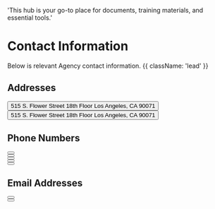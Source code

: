   'This hub is your go-to place for documents, training materials, and essential tools.'

# Contact Information

Below is relevant Agency contact information. {{ className: 'lead' }}

## Addresses

<div className="not-prose">  
<Button
    variant="text"
    children="Los Angeles"
  />
515 S. Flower Street 18th Floor
Los Angeles, CA 90071
</div>

<div className="not-prose">  
<Button
    variant="text"
    children="Los Angeles"
  />
515 S. Flower Street 18th Floor
Los Angeles, CA 90071
</div>

## Phone Numbers

<div className="not-prose">
  <Button
    variant="text"
    children="Main Number (Los Angeles): (213) 314-5229"
  />
</div>
<div className="not-prose">
  <Button
    variant="text"
    children="Main Number (New York): (212) 860-0098"
  />
</div>
<div className="not-prose">
  <Button
    variant="text"
    children="Main Number (Washington DC): (202) 558-4090"
  />
</div>
<div className="not-prose">
  <Button
    variant="text"
    children="Main Number (Toll-Free): (213) 800-551-3080"
  />
</div>
<div className="not-prose">
  <Button
    variant="text"
    children="In-Custody Calls (Toll-Free): (800) 358-3830"
  />
</div>

## Email Addresses
<div className="not-prose">
  <Button
    href="origin@origininvestigations.com"
    variant="text"
    arrow="right"
    children="Main Email"
  />
</div>
<div className="not-prose">
  <Button
    href="https://www.sonimtech.com/wp-content/uploads/2020/10/Sonim_SOS_FAQs_101320_Final.pdf"
    variant="text"
    arrow="right"
    children="Sonim SOS"
  />
</div>
